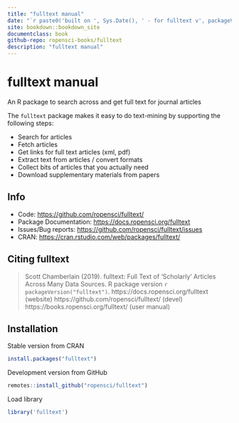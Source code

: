 ```yaml
--- 
title: "fulltext manual"
date: "`r paste0('built on ', Sys.Date(), ' - for fulltext v', packageVersion('fulltext'))`"
site: bookdown::bookdown_site
documentclass: book
github-repo: ropensci-books/fulltext
description: "fulltext manual"
---
```


# fulltext manual

An R package to search across and get full text for journal articles

The `fulltext` package makes it easy to do text-mining by supporting the following steps:

* Search for articles
* Fetch articles
* Get links for full text articles (xml, pdf)
* Extract text from articles / convert formats
* Collect bits of articles that you actually need
* Download supplementary materials from papers

## Info

* Code: <https://github.com/ropensci/fulltext/>
* Package Documentation: <https://docs.ropensci.org/fulltext>
* Issues/Bug reports: <https://github.com/ropensci/fulltext/issues>
* CRAN: <https://cran.rstudio.com/web/packages/fulltext/>

## Citing fulltext

> Scott Chamberlain (2019). fulltext: Full Text of 'Scholarly' Articles Across
> Many Data Sources. R package version `r packageVersion("fulltext")`. https://docs.ropensci.org/fulltext (website)
> https://github.com/ropensci/fulltext/ (devel)
> https://books.ropensci.org/fulltext/ (user manual) 

## Installation

Stable version from CRAN

```r
install.packages("fulltext")
```

Development version from GitHub

```r
remotes::install_github("ropensci/fulltext")
```

Load library

```r
library('fulltext')
```
